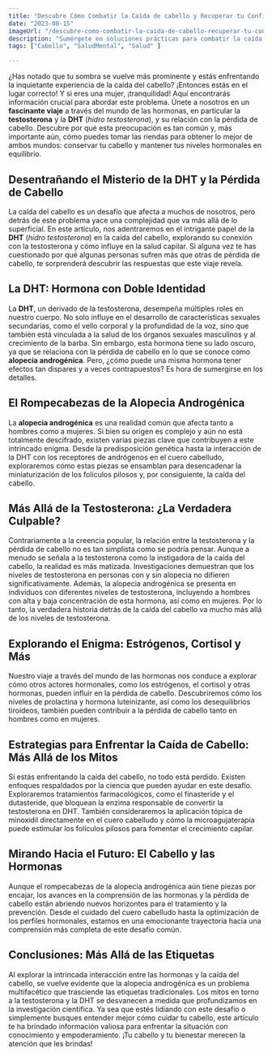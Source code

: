 ```yaml
---
title: "Descubre Cómo Combatir la Caída de cabello y Recuperar tu Confianza"
date: "2023-08-15"
imageUrl: "/descubre-como-combatir-la-caida-de-cabello-recuperar-tu-confianza.webp"
description: "Sumérgete en soluciones prácticas para combatir la caída del cabello y recuperar la confianza en tu apariencia. Desde cambios en la dieta hasta cuidados capilares específicos, descubre cómo mantener un cabello saludable y resistente."
tags: ["Cabello", "SaludMental", "Salud" ]

---
```

<CustomImage
  src="https://raw.githubusercontent.com/sebiten/posts/main/images/descubre-como-combatir-la-caida-de-cabello-recuperar-tu-confianza.webp"
  alt="Descubre Cómo Combatir la Caída de cabello y Recuperar tu Confianza"
/>


¿Has notado que tu sombra se vuelve más prominente y estás enfrentando la inquietante experiencia de la caída del cabello? ¡Entonces estás en el lugar correcto! Y si eres una mujer, ¡tranquilidad! Aquí encontrarás información crucial para abordar este problema. Únete a nosotros en un **fascinante viaje** a través del mundo de las hormonas, en particular la **testosterona** y la **DHT** (*hidro testosterona*), y su relación con la pérdida de cabello. Descubre por qué esta preocupación es tan común y, más importante aún, cómo puedes tomar las riendas para obtener lo mejor de ambos mundos: conservar tu cabello y mantener tus niveles hormonales en equilibrio.


## Desentrañando el Misterio de la DHT y la Pérdida de Cabello

La caída del cabello es un desafío que afecta a muchos de nosotros, pero detrás de este problema yace una complejidad que va más allá de lo superficial. En este artículo, nos adentraremos en el intrigante papel de la **DHT** (*hidro testosterona*) en la caída del cabello, explorando su conexión con la testosterona y cómo influye en la salud capilar. Si alguna vez te has cuestionado por qué algunas personas sufren más que otras de pérdida de cabello, te sorprenderá descubrir las respuestas que este viaje revela.

## La DHT: Hormona con Doble Identidad


La **DHT**, un derivado de la testosterona, desempeña múltiples roles en nuestro cuerpo. No solo influye en el desarrollo de características sexuales secundarias, como el vello corporal y la profundidad de la voz, sino que también está vinculada a la salud de los órganos sexuales masculinos y al crecimiento de la barba. Sin embargo, esta hormona tiene su lado oscuro, ya que se relaciona con la pérdida de cabello en lo que se conoce como **alopecia androgénica**. Pero, ¿cómo puede una misma hormona tener efectos tan dispares y a veces contrapuestos? Es hora de sumergirse en los detalles.

## El Rompecabezas de la Alopecia Androgénica

La **alopecia androgénica** es una realidad común que afecta tanto a hombres como a mujeres. Si bien su origen es complejo y aún no está totalmente descifrado, existen varias piezas clave que contribuyen a este intrincado enigma. Desde la predisposición genética hasta la interacción de la DHT con los receptores de andrógenos en el cuero cabelludo, exploraremos cómo estas piezas se ensamblan para desencadenar la miniaturización de los folículos pilosos y, por consiguiente, la caída del cabello.

## Más Allá de la Testosterona: ¿La Verdadera Culpable?

Contrariamente a la creencia popular, la relación entre la testosterona y la pérdida de cabello no es tan simplista como se podría pensar. Aunque a menudo se señala a la testosterona como la instigadora de la caída del cabello, la realidad es más matizada. Investigaciones demuestran que los niveles de testosterona en personas con y sin alopecia no difieren significativamente. Además, la alopecia androgénica se presenta en individuos con diferentes niveles de testosterona, incluyendo a hombres con alta y baja concentración de esta hormona, así como en mujeres. Por lo tanto, la verdadera historia detrás de la caída del cabello va mucho más allá de los niveles de testosterona.

## Explorando el Enigma: Estrógenos, Cortisol y Más

Nuestro viaje a través del mundo de las hormonas nos conduce a explorar cómo otros actores hormonales, como los estrógenos, el cortisol y otras hormonas, pueden influir en la pérdida de cabello. Descubriremos cómo los niveles de prolactina y hormona luteinizante, así como los desequilibrios tiroideos, también pueden contribuir a la pérdida de cabello tanto en hombres como en mujeres.

## Estrategias para Enfrentar la Caída de Cabello: Más Allá de los Mitos

Si estás enfrentando la caída del cabello, no todo está perdido. Existen enfoques respaldados por la ciencia que pueden ayudar en este desafío. Exploraremos tratamientos farmacológicos, como el finasteride y el dutasteride, que bloquean la enzima responsable de convertir la testosterona en DHT. También consideraremos la aplicación tópica de minoxidil directamente en el cuero cabelludo y cómo la microagujaterapia puede estimular los folículos pilosos para fomentar el crecimiento capilar.


## Mirando Hacia el Futuro: El Cabello y las Hormonas

Aunque el rompecabezas de la alopecia androgénica aún tiene piezas por encajar, los avances en la comprensión de las hormonas y la pérdida de cabello están abriendo nuevos horizontes para el tratamiento y la prevención. Desde el cuidado del cuero cabelludo hasta la optimización de los perfiles hormonales, estamos en una emocionante trayectoria hacia una comprensión más completa de este desafío común.

## Conclusiones: Más Allá de las Etiquetas

Al explorar la intrincada interacción entre las hormonas y la caída del cabello, se vuelve evidente que la alopecia androgénica es un problema multifacético que trasciende las etiquetas tradicionales. Los mitos en torno a la testosterona y la DHT se desvanecen a medida que profundizamos en la investigación científica. Ya sea que estés lidiando con este desafío o simplemente busques entender mejor cómo cuidar tu cabello, este artículo te ha brindado información valiosa para enfrentar la situación con conocimiento y empoderamiento. ¡Tu cabello y tu bienestar merecen la atención que les brindas!

